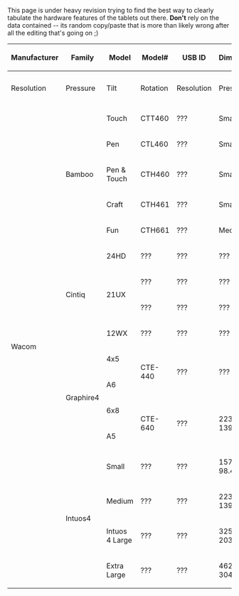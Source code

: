This page is under heavy revision trying to find the best way to clearly tabulate the hardware features of the tablets out there. '''Don't''' rely on the data contained -- its random copy/paste that is more than likely wrong after all the editing that's going on ;)

{| border="1" cellpadding="3" class="wikitable"
|-
! rowspan="2" | Manufacturer
! rowspan="2" | Family
! rowspan="2" | Model
! rowspan="2" | Model#
! rowspan="2" | USB ID
! rowspan="2" | Dimensions
! colspan="4" | Pen
! colspan="2" | Touch
! colspan="4" | Pad
! rowspan="2" | Notes
|-
! Resolution
! Pressure
! Tilt
! Rotation
! Resolution
! Pressure
! ExpressKeys
! Fn Buttons
! Strips
! Wheels
|-
| rowspan="17" | Wacom
| rowspan="5" | Bamboo
| Touch
| CTT460
| ???
| Small
| rowspan="5" | 2450
| rowspan="5" | 1024
| rowspan="5" | N/A
| rowspan="5" | N/A
| rowspan="5" | 480
| rowspan="5" | 16
| rowspan="5" | 4
| rowspan="5" | 0
| rowspan="5" | 0
| rowspan="5" | 0
| No pen digitizer
|-
| Pen
| CTL460
| ???
| Small
| No touch digitizer
|-
| Pen & Touch
| CTH460
| ???
| Small
|
|-
| Craft
| CTH461
| ???
| Small
|
|-
| Fun
| CTH661
| ???
| Medium
|
|-
| rowspan="4" | Cintiq
| 24HD
| ???
| ???
| ???
| rowspan="4" | ???
| rowspan="4" | ???
| rowspan="4" | ???
| rowspan="4" | ???
| rowspan="4" colspan="2" | N/A
| 10
| Mode1L, Mode2L, Mode3L, Mode1R, Mode2R, Mode3R, Info, ???, Settings
| 0
| 2
|
|-
| rowspan="2" | 21UX
| ???
| ???
| ???
| 8
| 0
| 2
| 0
|
|-
| ???
| ???
| ???
| 16
| ModeCycleL, ModeCycleR
| 2
| 0
|
|-
| 12WX
| ???
| ???
| ???
| 10
| 0
| 2
| 0
|
|-
| rowspan="4" | Graphire4
| 4x5
| rowspan="2" | CTE-440
| rowspan="2" | ???
| rowspan="2" | ???
| rowspan="4" | 2032
| rowspan="4" | 512
| rowspan="4" | N/A
| rowspan="4" | N/A
| rowspan="4" colspan="2" | N/A
| rowspan="4" | 2
| rowspan="4" | 0
| rowspan="4" | 0
| rowspan="4" | 1
|
|-
| A6
|-
| 6x8
| rowspan="2" | CTE-640
| rowspan="2" | ???
| rowspan="2" | 223.2mm x 139.7mm
|
|-
| A5
|-
| rowspan="4" | Intuos4
| Small
| ???
| ???
| 157.5mm x 98.4mm
| rowspan="4" | 5080
| rowspan="4" | 2048
| rowspan="4" | ± 60°
| rowspan="4" | Y
| rowspan="4" colspan="2" | N/A
| 6
| rowspan="4" | ModeCycle
| rowspan="4" | 0
| rowspan="4" | 1
| rowspan="4" |
|-
| Medium
| ???
| ???
| 223.2mm x 139.7mm
| rowspan="3" | 8
|-
| Intuos 4 Large
| ???
| ???
| 325.1mm x 203.2mm
|-
| Extra Large
| ???
| ???
| 462mm x 304.8mm
|}